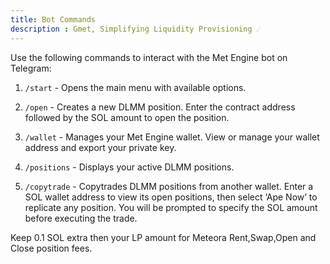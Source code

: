 ```yaml
---
title: Bot Commands
description : Gmet, Simplifying Liquidity Provisioning ☄️
---
```

Use the following commands to interact with the Met Engine bot on Telegram:
1. `/start` -  Opens the main menu with available options.

2. `/open` - Creates a new DLMM position. Enter the contract address followed by the SOL amount to open the position.

3. `/wallet` - Manages your Met Engine wallet. View or manage your wallet address and export your private key.

4. `/positions` - Displays your active DLMM positions.

5. `/copytrade` - Copytrades DLMM positions from another wallet. Enter a SOL wallet address to view its open positions, then select ‘Ape Now’ to replicate any position. You will be prompted to specify the SOL amount before executing the trade.

<Callout>Keep 0.1 SOL extra then your LP amount for Meteora Rent,Swap,Open and Close position fees.</Callout>
